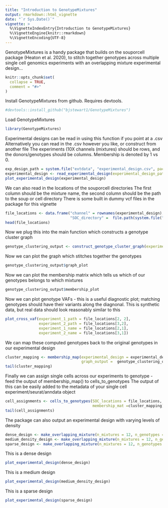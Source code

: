 ```yaml
---
title: "Introduction to GenotypeMixtures"
output: rmarkdown::html_vignette
date: "`r Sys.Date()`"
vignette: >
  %\VignetteIndexEntry{Introduction to GenotypeMixtures}
  %\VignetteEngine{knitr::rmarkdown}
  %\VignetteEncoding{UTF-8}
---
```

GenotypeMixtures is a handy package that builds on the souporcell package (Heaton et al. 2020), to stitch together genotypes across multiple single cell genomics experiments with an overlapping mixture experimental design...

```r
knitr::opts_chunk$set(
  collapse = TRUE,
  comment = "#>"
)
```

Install GenotypeMixtures from github. Requires devtools.
```r
#devtools::install_github("bjstewart1/GenotypeMixtures")
```

Load GenotypeMixtures
```r
library(GenotypeMixtures)
```

Experimental designs can be read in using this function if you point at a .csv
Alternatively you can read in the .csv however you like, or construct from another file
The experiments (10X channels (mixtures) should be rows, and the donors/genotypes should be columns. Membership is denoted by 1 vs 0.
```r
exp_design_path = system.file("extdata", "experimental_design.csv", package = "GenotypeMixtures")
experimental_design <- read_experimental_design(experimental_design_path = exp_design_path)
plot_experimental_design(experimental_design)
```

We can also read in the locations of the souporcell directories
The first column should be the mixture name, the second column should be the path to the soup or cell directory
There is some built in dummy vcf files in the package for this vignette
```r
file_locations <- data.frame("channel" = rownames(experimental_design), 
                             "SOC_directory" =  file.path(system.file("extdata", package = "GenotypeMixtures"), rownames(experimental_design) ))
head(file_locations)
```

Now we plug this into the main function which constructs a genotype cluster graph
```r
genotype_clustering_output <- construct_genotype_cluster_graph(experimental_design = experimental_design, file_locations = file_locations )
```

Now we can plot the graph which stitches together the genotypes
```r
genotype_clustering_output$graph_plot
```

Now we can plot the membership matrix which tells us which of our genotypes belongs to which mixtures
```r
genotype_clustering_output$membership_plot
```

Now we can plot genotype VAFs - this is a useful diagnostic plot; matching genotypes should have their variants along the diagnonal. This is synthetic data, but real data should look reasonably similar to this
```r
plot_cross_vaf(experiment_1_path = file_locations[2, 2], 
               experiment_2_path = file_locations[3,2], 
               experiment_1_name = file_locations[2,1],
               experiment_2_name = file_locations[3,1])
```


We can map these computed genotypes back to the original genotypes in our experimental design
```r
cluster_mapping <- membership_map(experimental_design = experimental_design,
                                  graph_output =  genotype_clustering_output)
tail(cluster_mapping)
```
Finally we can assign single cells across our experiments to genotype - feed the output of membership_map() to cells_to_genotypes
The output of this can be easily added to the metadata of your single cell experiment/seurat/anndata object 
```r
cell_assignments <- cells_to_genotypes(SOC_locations = file_locations, 
                                       membership_mat =cluster_mapping)
tail(cell_assignments)
```

The package can also output an experimental design with varying levels of density
```r
dense_design <- make_overlapping_mixture(n_mixtures = 12, n_genotypes = 7, density = 1 )
medium_density_design <- make_overlapping_mixture(n_mixtures = 12, n_genotypes = 7, density = 0.5 )
sparse_design <- make_overlapping_mixture(n_mixtures = 12, n_genotypes = 7, density = 0 )
```

This is a dense design
```r
plot_experimental_design(dense_design)
```

This is a medium design
```r
plot_experimental_design(medium_density_design)
```

This is a sparse design
```r
plot_experimental_design(sparse_design)
```
